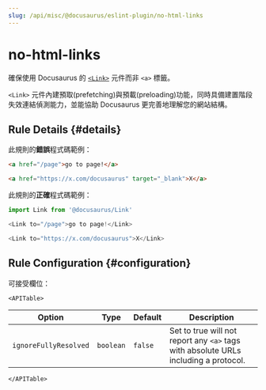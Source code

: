 ```yaml
---
slug: /api/misc/@docusaurus/eslint-plugin/no-html-links
---
```


# no-html-links


確保使用 Docusaurus 的 [`<Link>`](../../../docusaurus-core.mdx#link) 元件而非 `<a>` 標籤。

`<Link>` 元件內建預取(prefetching)與預載(preloading)功能，同時具備建置階段失效連結偵測能力，並能協助 Docusaurus 更完善地理解您的網站結構。

## Rule Details {#details}

此規則的**錯誤**程式碼範例：

```html
<a href="/page">go to page!</a>

<a href="https://x.com/docusaurus" target="_blank">X</a>
```

此規則的**正確**程式碼範例：

```js
import Link from '@docusaurus/Link'

<Link to="/page">go to page!</Link>

<Link to="https://x.com/docusaurus">X</Link>
```

## Rule Configuration {#configuration}

可接受欄位：

```mdx-code-block
<APITable>
```

| Option | Type | Default | Description |
| --- | --- | --- | --- |
| `ignoreFullyResolved` | `boolean` | `false` | Set to true will not report any `<a>` tags with absolute URLs including a protocol. |

```mdx-code-block
</APITable>
```
